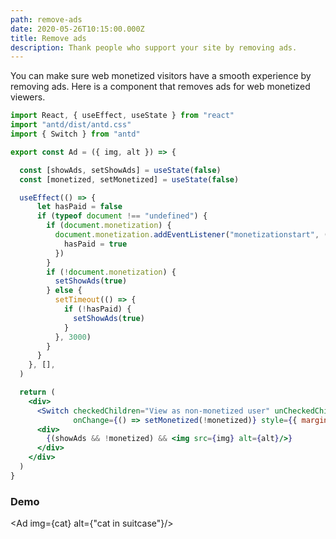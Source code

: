 ```yaml
---
path: remove-ads
date: 2020-05-26T10:15:00.000Z
title: Remove ads
description: Thank people who support your site by removing ads.
---
```


You can make sure web monetized visitors have a smooth experience by removing ads.
Here is a component that removes ads for web monetized viewers.

```jsx
import React, { useEffect, useState } from "react"
import "antd/dist/antd.css"
import { Switch } from "antd"

export const Ad = ({ img, alt }) => {

  const [showAds, setShowAds] = useState(false)
  const [monetized, setMonetized] = useState(false)

  useEffect(() => {
      let hasPaid = false
      if (typeof document !== "undefined") {
        if (document.monetization) {
          document.monetization.addEventListener("monetizationstart", () => {
            hasPaid = true
          })
        }
        if (!document.monetization) {
          setShowAds(true)
        } else {
          setTimeout(() => {
            if (!hasPaid) {
              setShowAds(true)
            }
          }, 3000)
        }
      }
    }, [],
  )

  return (
    <div>
      <Switch checkedChildren="View as non-monetized user" unCheckedChildren="View as monetized user"
              onChange={() => setMonetized(!monetized)} style={{ marginBottom: "10px" }}/>
      <div>
        {(showAds && !monetized) && <img src={img} alt={alt}/>}
      </div>
    </div>
  )
}
```

### Demo
<Ad img={cat} alt={"cat in suitcase"}/>
